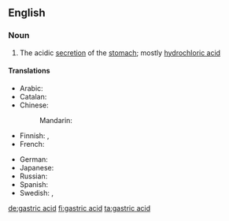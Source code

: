 ==English==
{{wikipedia}}

===Noun===
{{en-noun|head=[[gastric]] [[acid]]|-}}

# {{context|biochemistry|lang=en}} The acidic [[secretion]] of the [[stomach]]; mostly [[hydrochloric acid]]

====Translations====
{{trans-top|acidic secretion of the stomach}}
* Arabic: {{t|ar|عصارة هضمية|f|tr=ʕuṣaara haḍmiya|sc=Arab}}
* Catalan: {{t-|ca|àcid gàstric|m}}
* Chinese:
*: Mandarin: {{t|cmn|胃酸|tr=wèisuān|sc=Hani}}
* Finnish: {{t-|fi|mahaneste}}, {{t-|fi|vatsahappo}}
* French: {{t-|fr|acide gastrique|m}}
{{trans-mid}}
* German: {{t+|de|Magensäure|f}}
* Japanese: {{t+|ja|胃酸|tr=いさん, isan|sc=Jpan}}
* Russian: {{t-|ru|желудочный сок|m|tr=želúdočnyj sok|sc=Cyrl}}
* Spanish: {{t-|es|ácido gástrico|m}}
* Swedish: {{t-|sv|magsyra|c}}, {{t-|sv|magsaft|c}}
{{trans-bottom}}

[[de:gastric acid]]
[[fi:gastric acid]]
[[ta:gastric acid]]